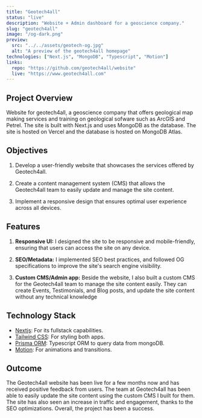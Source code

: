 ```yaml
---
title: "Geotech4all"
status: "live"
description: "Website + Admin dashboard for a geoscience company."
slug: "geotech4all"
image: "/og-dark.png"  
preview:
  src: "../../assets/geotech-og.jpg"
  alt: "A preview of the geotech4all homepage"
technologies: ["Next.js", "MongoDB", "Typescript", "Motion"]
links:
  repo: "https://github.com/geotech4all/website"
  live: "https://www.geotech4all.com"
---
```



## Project Overview

Website for geotech4all, a geoscience company that offers geological map making services and training on geological sofware such as ArcGIS and Petrel. The site is built with Next.js and uses MongoDB as the database. The site is hosted on Vercel and the database is hosted on MongoDB Atlas.

## Objectives

1. Develop a user-friendly website that showcases the services offered by Geotech4all.

2. Create a content management system (CMS) that allows the Geotech4all team to easily update and manage the site content.

3. Implement a responsive design that ensures optimal user experience across all devices.

<ProseImage src={dashboard} alt="A preview of the geotech dashboard" caption='A preview of the geotech dashboard' />

## Features

1. **Responsive UI:** I designed the site to be responsive and mobile-friendly, ensuring that users can access the site on any device.

2. **SEO/Metadata:** I implemented SEO best practices, and followed OG specifications to improve the site's search engine visibility.

3. **Custom CMS/Admin app:** Beside the website, I also built a custom CMS for the Geotech4all team to manage the site content easily. They can create Events, Testimonials, and Blog posts, and update the site content without any technical knowledge

<ProseImage src={event} alt="A preview of the geotech event creation form" caption="A preview of the geotech event creation form" />

## Technology Stack

- [Nextjs](https://nextjs.org): For its fullstack capabilities.
- [Tailwind CSS](https://tailwindcss.com): For styling both apps.
- [Prisma ORM](https://prisma.io): Typescript ORM to query data from mongoDB.
- [Motion](https://motion.dev): For animations and transitions.

## Outcome

The Geotech4all website has been live for a few months now and has received positive feedback from users. The team at Geotech4all has been able to easily update the site content using the custom CMS I built for them. The site has also seen an increase in traffic and engagement, thanks to the SEO optimizations. Overall, the project has been a success.
